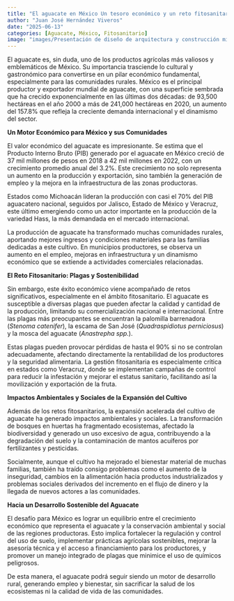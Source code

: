 ```yaml
---
title: "El aguacate en México Un tesoro económico y un reto fitosanitario"
author: "Juan José Hernández Viveros"
date: "2025-06-13"
categories: [Aguacate, México, Fitosanitario]
image: "images/Presentación de diseño de arquitectura y construcción minimalista moderno blanco y celeste.jpg"
---
```


El aguacate es, sin duda, uno de los productos agrícolas más valiosos y emblemáticos de México. Su importancia trasciende lo cultural y gastronómico para convertirse en un pilar económico fundamental, especialmente para las comunidades rurales. México es el principal productor y exportador mundial de aguacate, con una superficie sembrada que ha crecido exponencialmente en las últimas dos décadas: de 93,500 hectáreas en el año 2000 a más de 241,000 hectáreas en 2020, un aumento del 157.8% que refleja la creciente demanda internacional y el dinamismo del sector.

**Un Motor Económico para México y sus Comunidades**

El valor económico del aguacate es impresionante. Se estima que el Producto Interno Bruto (PIB) generado por el aguacate en México creció de 37 mil millones de pesos en 2018 a 42 mil millones en 2022, con un crecimiento promedio anual del 3.2%. Este crecimiento no solo representa un aumento en la producción y exportación, sino también la generación de empleo y la mejora en la infraestructura de las zonas productoras.

Estados como Michoacán lideran la producción con casi el 70% del PIB aguacatero nacional, seguidos por Jalisco, Estado de México y Veracruz, este último emergiendo como un actor importante en la producción de la variedad Hass, la más demandada en el mercado internacional.

La producción de aguacate ha transformado muchas comunidades rurales, aportando mejores ingresos y condiciones materiales para las familias dedicadas a este cultivo. En municipios productores, se observa un aumento en el empleo, mejoras en infraestructura y un dinamismo económico que se extiende a actividades comerciales relacionadas.

**El Reto Fitosanitario: Plagas y Sostenibilidad**

Sin embargo, este éxito económico viene acompañado de retos significativos, especialmente en el ámbito fitosanitario. El aguacate es susceptible a diversas plagas que pueden afectar la calidad y cantidad de la producción, limitando su comercialización nacional e internacional. Entre las plagas más preocupantes se encuentran la palomilla barrenadora (*Stenoma catenifer*), la escama de San José (*Quadraspidiotus perniciosus*) y la mosca del aguacate (*Anastrepha spp.*).

Estas plagas pueden provocar pérdidas de hasta el 90% si no se controlan adecuadamente, afectando directamente la rentabilidad de los productores y la seguridad alimentaria. La gestión fitosanitaria es especialmente crítica en estados como Veracruz, donde se implementan campañas de control para reducir la infestación y mejorar el estatus sanitario, facilitando así la movilización y exportación de la fruta.

**Impactos Ambientales y Sociales de la Expansión del Cultivo**

Además de los retos fitosanitarios, la expansión acelerada del cultivo de aguacate ha generado impactos ambientales y sociales. La transformación de bosques en huertas ha fragmentado ecosistemas, afectado la biodiversidad y generado un uso excesivo de agua, contribuyendo a la degradación del suelo y la contaminación de mantos acuíferos por fertilizantes y pesticidas.

Socialmente, aunque el cultivo ha mejorado el bienestar material de muchas familias, también ha traído consigo problemas como el aumento de la inseguridad, cambios en la alimentación hacia productos industrializados y problemas sociales derivados del incremento en el flujo de dinero y la llegada de nuevos actores a las comunidades.

**Hacia un Desarrollo Sostenible del Aguacate**

El desafío para México es lograr un equilibrio entre el crecimiento económico que representa el aguacate y la conservación ambiental y social de las regiones productoras. Esto implica fortalecer la regulación y control del uso de suelo, implementar prácticas agrícolas sostenibles, mejorar la asesoría técnica y el acceso a financiamiento para los productores, y promover un manejo integrado de plagas que minimice el uso de químicos peligrosos.

De esta manera, el aguacate podrá seguir siendo un motor de desarrollo rural, generando empleo y bienestar, sin sacrificar la salud de los ecosistemas ni la calidad de vida de las comunidades.
